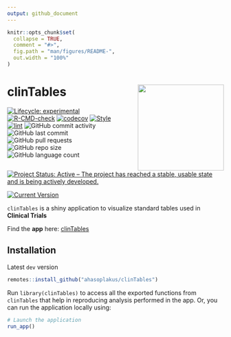 ```yaml
---
output: github_document
---
```


<!-- README.md is generated from README.Rmd. Please edit that file -->

```r
knitr::opts_chunk$set(
  collapse = TRUE,
  comment = "#>",
  fig.path = "man/figures/README-",
  out.width = "100%"
)
```

# clinTables <img src="man/figures/logo.png" align="right" width="200" style="margin-left:50px;"/>

<!-- badges: start -->
[![Lifecycle: experimental](https://img.shields.io/badge/lifecycle-experimental-orange.svg)](https://lifecycle.r-lib.org/articles/stages.html#experimental)
[![R-CMD-check](https://github.com/ahasoplakus/clinTables/actions/workflows/R-CMD-check.yaml/badge.svg)](https://github.com/ahasoplakus/clinTables/actions/workflows/R-CMD-check.yaml)
[![codecov](https://codecov.io/gh/ahasoplakus/clinTables/branch/devel/graph/badge.svg?token=G5URJVIVQM)](https://app.codecov.io/gh/ahasoplakus/clinTables)
[![Style](https://github.com/ahasoplakus/clinTables/actions/workflows/styler.yaml/badge.svg)](https://github.com/ahasoplakus/clinTables/actions/workflows/styler.yaml)
[![lint](https://github.com/ahasoplakus/clinTables/actions/workflows/lint.yaml/badge.svg)](https://github.com/ahasoplakus/clinTables/actions/workflows/lint.yaml)
![GitHub commit
activity](https://img.shields.io/github/commit-activity/m/ahasoplakus/clinTables)
![GitHub last
commit](https://img.shields.io/github/last-commit/ahasoplakus/clinTables)
![GitHub pull
requests](https://img.shields.io/github/issues-pr/ahasoplakus/clinTables)
![GitHub repo
size](https://img.shields.io/github/repo-size/ahasoplakus/clinTables)
![GitHub language
count](https://img.shields.io/github/languages/count/ahasoplakus/clinTables)
[![Project Status: Active – The project has reached a stable, usable
state and is being actively
developed.](https://www.repostatus.org/badges/latest/active.svg)](https://www.repostatus.org/#active)

[![Current
Version](https://img.shields.io/github/r-package/v/ahasoplakus/clinTables/main?color=purple&label=Development%20Version)](https://github.com/ahasoplakus/clinTables/tree/main)
<!-- badges: end -->

`clinTables` is a shiny application to visualize standard tables used in <b>Clinical Trials</b>

<left>
Find the <b>app</b> here: [clinTables](https://sukalpo94.shinyapps.io/clinTables/)
</left>

## Installation

Latest `dev` version

```r
remotes::install_github("ahasoplakus/clinTables")
```

Run `library(clinTables)` to access all the exported functions from `clinTables` that help in reproducing analysis performed in the app. Or, you can run the application locally using:

```r
# Launch the application
run_app()
```
